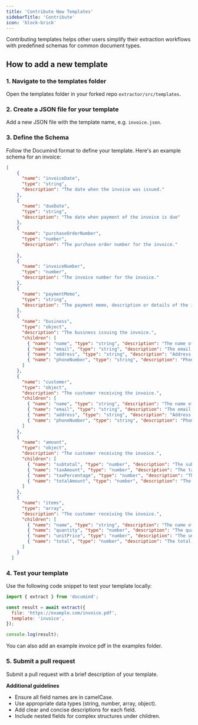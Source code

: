 ```yaml
---
title: 'Contribute New Templates'
sidebarTitle: 'Contribute'
icon: 'block-brick'
---
```


Contributing templates helps other users simplify their extraction workflows with predefined schemas for common document types.

## How to add a new template

### 1. Navigate to the templates folder

Open the templates folder in your forked repo `extractor/src/templates`.

### 2. Create a JSON file for your template

Add a new JSON file with the template name, e.g. `invoice.json`.

### 3. Define the Schema

Follow the Documind format to define your template. Here's an example schema for an invoice:

```json invoice.json
[
    {
      "name": "invoiceDate",
      "type": "string",
      "description": "The date when the invoice was issued."
    },
    {
      "name": "dueDate",
      "type": "string",
      "description": "The date when payment of the invoice is due"
    },
    {
      "name": "purchaseOrderNumber",
      "type": "number",
      "description": "The purchase order number for the invoice."
    
    },
    {
      "name": "invoiceNumber",
      "type": "number",
      "description": "The invoice number for the invoice."
    },
    {
      "name": "paymentMemo",
      "type": "string",
      "description": "The payment memo, description or details of the invoice."
    },
    {
      "name": "business",
      "type": "object",
      "description": "The business issuing the invoice.",
      "children": [
        { "name": "name", "type": "string", "description": "The name of the business issuing the invoice." },
        { "name": "email", "type": "string", "description": "The email address of the business." },
        { "name": "address", "type": "string", "description": "Address of the business." },
        { "name": "phoneNumber", "type": "string", "description": "Phone number of the business." }
      ]
    },
    {
      "name": "customer",
      "type": "object",
      "description": "The customer receiving the invoice.",
      "children": [
        { "name": "name", "type": "string", "description": "The name of the customer." },
        { "name": "email", "type": "string", "description": "The email address of the customer." },
        { "name": "address", "type": "string", "description": "Address of the customer." },
        { "name": "phoneNumber", "type": "string", "description": "Phone number of the customer." }
      ]
    },
    {
      "name": "amount",
      "type": "object",
      "description": "The customer receiving the invoice.",
      "children": [
        { "name": "subtotal", "type": "number", "description": "The subtotal amount for the invoice." },
        { "name": "taxAmount", "type": "number", "description": "The tax amount for the invoice." },
        { "name": "taxPercentage", "type": "number", "description": "The tax percentage for the invoice." },
        { "name": "totalAmount", "type": "number", "description": "The total amount due." }
      ]
    },
    {
      "name": "items",
      "type": "array",
      "description": "The customer receiving the invoice.",
      "children": [
        { "name": "name", "type": "string", "description": "The name of the item." },
        { "name": "quantity", "type": "number", "description": "The quantity of the item." },
        { "name": "unitPrice", "type": "number", "description": "The unit price of the item." },
        { "name": "total", "type": "number", "description": "The total amount of the item." }
      ]
    }
  ]
```

### 4. Test your template

Use the following code snippet to test your template locally:

```javascript
import { extract } from 'documind';

const result = await extract({
  file: 'https://example.com/invoice.pdf',
  template: 'invoice',
});

console.log(result);
```
You can also add an example invoice pdf in the examples folder.

### 5. Submit a pull request

Submit a pull request with a brief description of your template.

**Additional guidelines**
- Ensure all field names are in camelCase.
- Use appropriate data types (string, number, array, object).
- Add clear and concise descriptions for each field.
- Include nested fields for complex structures under children.